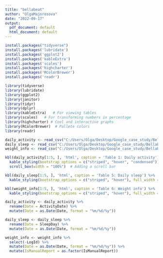 ```yaml
---
title: "bellabeat"
author: "OlgaMajorosova"
date: "2022-09-17"
output:
  pdf_document: default
  html_document: default
---
```


```r
install.packages("tidyverse")
install.packages('lubridate')
install.packages('ggplot2')
install.packages('kableExtra')
install.packages('scales')
install.packages('highcharter')
install.packages('RColorBrewer')
install.packages('readr')
```


```r
library(tidyverse)
library(lubridate)
library(ggplot2)
library(janitor)
library(tidyr)
library(dplyr)
library(kableExtra)   # For viewing tables
library(scales)   # For transforming numbers in percentage
library(highcharter) # Cool and interactive graphs
library(RColorBrewer)  # Pallete colors
library(readr)
```

```r
daily_activity <- read_csv("C:/Users/Olga/Desktop/Google_case_study/Bellabeat/bellabeat/Data/dailyActivity_merged.csv")
daily_sleep <- read_csv("C:/Users/Olga/Desktop/Google_case_study/Bellabeat/bellabeat/Data/sleepDay_merged.csv")
weight_info <- read_csv("C:/Users/Olga/Desktop/Google_case_study/Bellabeat/bellabeat/Data/weightLogInfo_merged.csv")
```
```r
kbl(daily_activity[1:5, ], 'html', caption = 'Table 1: Daily activity') %>% 
  kable_styling(bootstrap_options = c("striped", "hover", "condensed")) %>% 
  scroll_box(width = "100%")  # Adding a scroll bar

kbl(daily_sleep[1:5, ], 'html', caption = 'Table 5: Daily sleep') %>% 
  kable_styling(bootstrap_options = c("striped", "hover"), full_width = F)

kbl(weight_info[1:5, ], 'html', caption = 'Table 6: Weight info') %>% 
  kable_styling(bootstrap_options = c("striped", "hover"), full_width = F)

daily_activity <- daily_activity %>% 
  rename(Date = ActivityDate) %>% 
  mutate(Date = as.Date(Date, format = "%m/%d/%y"))

daily_sleep <- daily_sleep %>% 
  rename(Date = SleepDay) %>% 
  mutate(Date = as.Date(Date, format = "%m/%d/%y"))

weight_info <- weight_info %>% 
  select(-LogId) %>% 
  mutate(Date = as.Date(Date, format = "%m/%d/%y")) %>% 
  mutate(IsManualReport = as.factor(IsManualReport))
```

